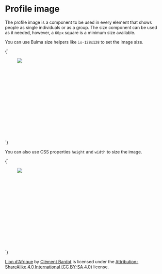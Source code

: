 
<Meta title="Patterns/Profile image" />

# Profile image

The profile image is a component to be used in every element that shows people
as single individuals or as a group. The size component can be used as it
needed, however, a `60px` square is a minimum size available.

You can use Bulma size helpers like `is-128x128` to set the image size.

<Preview>
  <Story name="Default" parameters={{
    design: figmaConfig('6728%3A329')
  }}>{`
    <figure class="image is-128x128">
      <img class="profile" src="demo/lion_dafrique.jpg">
    </figure>
  `}</Story>
</Preview>

You can also use CSS properties `height` and `width` to size the image.

<Preview>
  <Story name="Custom sizes" parameters={{
    design: figmaConfig('6728%3A329')
  }}>{`
    <style>
      .image {
        height: 256px;
        width: 256px;
      }
    </style>
    <figure class="image profile">
      <img class="profile" src="demo/lion_dafrique.jpg">
    </figure>
  `}</Story>
</Preview>

[Lion d'Afrique](https://commons.wikimedia.org/wiki/File:Lion_d'Afrique.jpg)
by
[Clément Bardot](https://commons.wikimedia.org/wiki/User:Clément_Bardot)
is licensed under the
[Attribution-ShareAlike 4.0 International (CC BY-SA 4.0)](https://creativecommons.org/licenses/by-sa/4.0/)
license.
